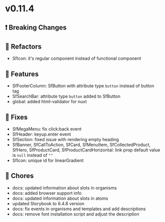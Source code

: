 
<Meta title="Releases/v0.11.x - Latest Minor/v0.11.4 - Latest/Change log" />

# v0.11.4

## ❗ Breaking Changes

## 🔨 Refactors

- SfIcon: it's regular component instead of functional component

## 🚀 Features

- SfFooterColumn: SfButton with attribute type `button` instead of button tag
- SfSearchBar: attribute type `button` added to SfButton
- global: added html-validator for nuxt

## 🐛 Fixes

- SfMegaMenu: fix click:back event 
- SfHeader: keyup.enter event
- SfSection: fixed issue with rendering empty heading
- SfBanner, SfCallToAction, SfCard, SfMenuItem, SfCollectedProduct, SfHero, SfProductCard, SfProductCardHorizontal: link prop default value is `null` instead of `""`
- SfIcon: unique id for linearGradient

## 🧹 Chores

- docs: updated information about slots in organisms
- docs: added browser support info
- docs: updated information about slots in atoms
- updated Storybook to 6.4.8 version
- docs: fix events in organisms and templates and add descriptions 
- docs: remove font installation script and adjust the description 
